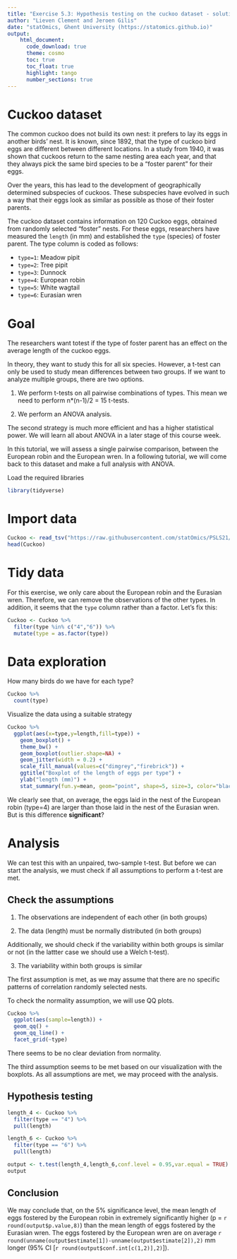 ```yaml
---
title: "Exercise 5.3: Hypothesis testing on the cuckoo dataset - solution"   
author: "Lieven Clement and Jeroen Gilis"
date: "statOmics, Ghent University (https://statomics.github.io)"  
output:
    html_document:
      code_download: true    
      theme: cosmo
      toc: true
      toc_float: true
      highlight: tango
      number_sections: true
---
```


# Cuckoo dataset

The common cuckoo does not build its own nest: it prefers
to lay its eggs in another birds' nest. It is known, since 1892,
that the type of cuckoo bird eggs are different between different
locations. In a study from 1940, it was shown that cuckoos return
to the same nesting area each year, and that they always pick
the same bird species to be a "foster parent" for their eggs.

Over the years, this has lead to the development of geographically
determined subspecies of cuckoos. These subspecies have evolved in
such a way that their eggs look as similar as possible as those
of their foster parents.

The cuckoo dataset contains information on 120 Cuckoo eggs,
obtained from randomly selected "foster" nests.
For these eggs, researchers have measured the `length` (in mm)
and established the `type` (species) of foster parent.
The type column is coded as follows:

- `type=1`: Meadow pipit
- `type=2`: Tree pipit
- `type=3`: Dunnock
- `type=4`: European robin
- `type=5`: White wagtail
- `type=6`: Eurasian wren

# Goal

The researchers want totest if the type of foster parent
has an effect on the average length of the cuckoo eggs.

In theory, they want to study this for all six species.
However, a t-test can only be used to study mean differences
between two groups. If we want to analyze multiple groups, there
are two options.

1. We perform t-tests on all pairwise combinations of types.
This mean we need to perform n*(n-1)/2 = 15 t-tests.

2. We perform an ANOVA analysis.

The second strategy is much more efficient and has a higher
statistical power. We will learn all about ANOVA in a later
stage of this course week.

In this tutorial, we will assess a single pairwise comparison,
between the European robin and the European wren. In a following
tutorial, we will come back to this dataset and make a full 
analysis with ANOVA.

Load the required libraries

```r
library(tidyverse)
```

# Import data

```r
Cuckoo <- read_tsv("https://raw.githubusercontent.com/statOmics/PSLS21/data/Cuckoo.txt")
head(Cuckoo)
```

# Tidy data

For this exercise, we only care about the European robin
and the Eurasian wren. Therefore, we can remove the observations
of the other types. In addition, it seems that the `type` 
column rather than a factor. Let's fix this:

```r
Cuckoo <- Cuckoo %>%
  filter(type %in% c("4","6")) %>%
  mutate(type = as.factor(type))
```

# Data exploration

How many birds do we have for each type?

```r
Cuckoo %>%
  count(type)
```

Visualize the data using a suitable strategy

```r
Cuckoo %>%
  ggplot(aes(x=type,y=length,fill=type)) +
    geom_boxplot() +
    theme_bw() +
    geom_boxplot(outlier.shape=NA) + 
    geom_jitter(width = 0.2) +
    scale_fill_manual(values=c("dimgrey","firebrick")) +
    ggtitle("Boxplot of the length of eggs per type") +
    ylab("length (mm)") + 
    stat_summary(fun.y=mean, geom="point", shape=5, size=3, color="black", fill="black")
```

We clearly see that, on average, the eggs laid in the 
nest of the European robin (type=4) are larger than those 
laid in the nest of the Eurasian wren. But is this difference **significant**?

# Analysis

We can test this with an unpaired, two-sample t-test. 
But before we can start the analysis, we must check if
all assumptions to perform a t-test are met.

## Check the assumptions

1. The observations are independent of each other (in both groups)

2. The data (length) must be normally distributed (in both groups)

Additionally, we should check if the variability within both
groups is similar or not (in the lattter case we should use
a Welch t-test).

3. The variability within both groups is similar

The first assumption is met, as we may assume that there are no
specific patterns of correlation randomly selected nests.

To check the normality assumption, we will use QQ plots.

```r
Cuckoo %>% 
  ggplot(aes(sample=length)) +
  geom_qq() +
  geom_qq_line() + 
  facet_grid(~type)
```

There seems to be no clear deviation from normality.

The third assumption seems to be met based on our
visualization with the boxplots. As all assumptions are met, 
we may proceed with the analysis.

## Hypothesis testing

```r
length_4 <- Cuckoo %>% 
  filter(type == "4") %>%
  pull(length)

length_6 <- Cuckoo %>% 
  filter(type == "6") %>%
  pull(length)

output <- t.test(length_4,length_6,conf.level = 0.95,var.equal = TRUE)
output
```

## Conclusion 

We may conclude that, on the 5% significance level, the mean 
length of eggs fostered by the European robin in extremely
significantly higher (p = `r round(output$p.value,8)`) than the mean
length of eggs fostered by the Eurasian wren. The eggs 
fostered by the European wren are on average 
`r round(unname(output$estimate[1])-unname(output$estimate[2]),2)` mm longer
(95% CI [`r round(output$conf.int[c(1,2)],2)`]).






